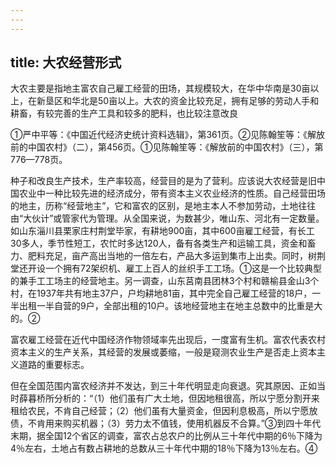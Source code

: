 ```yaml
---
---
---
```

title: 大农经营形式
---



大农主要是指地主富农自己雇工经营的田场，其规模较大，在华中华南是30亩以上，在新垦区和华北是50亩以上。大农的资金比较充足，拥有足够的劳动人手和耕畜，有较完善的生产工具和较多的肥料，也比较注意改良

①严中平等：《中国近代经济史统计资料选辑》，第361页。②见陈翰笙等：《解放前的中国农村》（二），第456页。①见陈翰笙等：《解放前的中国农村》（三），第776—778页。

种子和改良生产技术，生产率较高，经营目的是为了营利。应该说大农经营是旧中国农业中一种比较先进的经济成分，带有资本主义农业经济的性质。自己经营田场的地主，历称“经营地主”，它和富农的区别，是地主本人不参加劳动，土地往往由“大伙计”或管家代为管理。从全国来说，为数甚少，唯山东、河北有一定数量。如山东淄川县栗家庄村荆堂毕家，有耕地900亩，其中600亩雇工经营，有长工30多人，季节性短工，农忙时多达120人，备有各类生产和运输工具，资金和畜力、肥料充足，亩产高出当地的一倍左右，产品大多运到集市上出卖。同时，树荆堂还开设一个拥有72架织机、雇工上百人的丝织手工工场。①这是一个比较典型的兼手工工场主的经营地主。另一调查，山东莒南县团林3个村和赣榆县金山3个村，在1937年共有地主37户，户均耕地81亩，其中完全自己雇工经营的18户，一半出租一半自营的9户，全部出租的10户。该地经营地主在地主总数中的比重是大的。②

富农雇工经营在近代中国经济作物领域率先出现后，一度富有生机。富农代表农村资本主义的生产关系，其经营的发展或萎缩，一般是窥测农业生产是否走上资本主义道路的重要标志。

但在全国范围内富农经济并不发达，到三十年代明显走向衰退。究其原因、正如当时薛暮桥所分析的：“（1）他们虽有广大土地，但因地租很高，所以宁愿分割开来租给农民，不肯自己经营；（2）他们虽有大量资金，但因利息极高，所以宁愿放债，不肯用来购买机器；（3）劳力太不值钱，使用机器反不合算。”③到四十年代末期，据全国12个省区的调查，富农占总农户的比例从三十年代中期的6％下降为4％左右，土地占有数占耕地的总数从三十年代中期的18％下降为13％左右。④